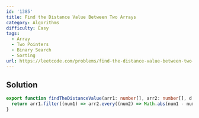 ```yaml
---
id: '1385'
title: Find the Distance Value Between Two Arrays
category: Algorithms
difficulty: Easy
tags:
  - Array
  - Two Pointers
  - Binary Search
  - Sorting
url: https://leetcode.com/problems/find-the-distance-value-between-two-arrays
---
```


## Solution

```typescript filename="solution.ts" copy
export function findTheDistanceValue(arr1: number[], arr2: number[], d: number): number {
  return arr1.filter((num1) => arr2.every((num2) => Math.abs(num1 - num2) > d)).length;
}
```
